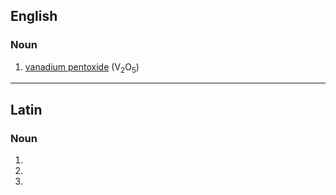 ==English==

===Noun===
{{en-noun|-}}

# {{lb|en|inorganic compound}} [[vanadium pentoxide]] (V<sub>2</sub>O<sub>5</sub>)

----

==Latin==

===Noun===
{{la-noun-form|vanadia}}

# {{inflection of|la|vanadium||nom|p}}
# {{inflection of|la|vanadium||acc|p}}
# {{inflection of|la|vanadium||voc|p}}